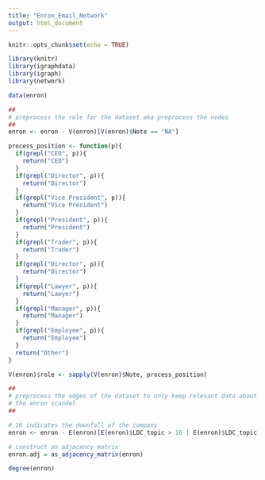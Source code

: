 ```yaml
---
title: "Enron_Email_Network"
output: html_document
---
```


```r
knitr::opts_chunk$set(echo = TRUE)

library(knitr)
library(igraphdata)
library(igraph)
library(network)

data(enron)
```

```r
##
# preprocess the role for the dataset aka preprocess the nodes
##
enron <- enron - V(enron)[V(enron)$Note == "NA"]

process_position <- function(p){
  if(grepl("CEO", p)){
    return("CEO")
  }
  if(grepl("Director", p)){
    return("Director")
  }
  if(grepl("Vice President", p)){
    return("Vice President")
  }
  if(grepl("President", p)){
    return("President")
  }
  if(grepl("Trader", p)){
    return("Trader")
  }
  if(grepl("Director", p)){
    return("Director")
  }
  if(grepl("Lawyer", p)){
    return("Lawyer")
  }
  if(grepl("Manager", p)){
    return("Manager")
  }
  if(grepl("Employee", p)){
    return("Employee")
  }
  return("Other")
}

V(enron)$role <- sapply(V(enron)$Note, process_position)
```

```r
##
# preprocess the edges of the dataset to only keep relevant data about 
# the enron scandel 
##

# 16 indicates the downfall of the company
enron <- enron - E(enron)[E(enron)$LDC_topic > 16 | E(enron)$LDC_topic < 16]

# construct an adjacency matrix
enron.adj = as_adjacency_matrix(enron)
```

```r
degree(enron)
```

```r

```

```r

```


